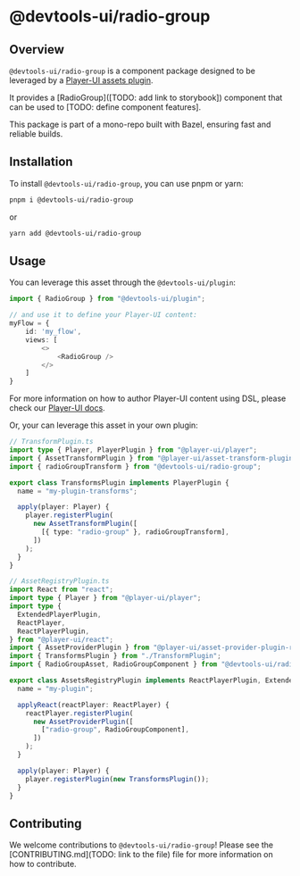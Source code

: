 # @devtools-ui/radio-group

## Overview

`@devtools-ui/radio-group` is a component package designed to be leveraged by a [Player-UI assets plugin](https://player-ui.github.io/next/plugins).

It provides a [RadioGroup]([TODO: add link to storybook]) component that can be used to [TODO: define component features].

This package is part of a mono-repo built with Bazel, ensuring fast and reliable builds.

## Installation

To install `@devtools-ui/radio-group`, you can use pnpm or yarn:

```sh
pnpm i @devtools-ui/radio-group
```

or

```sh
yarn add @devtools-ui/radio-group
```

## Usage

You can leverage this asset through the `@devtools-ui/plugin`:

```ts
import { RadioGroup } from "@devtools-ui/plugin";

// and use it to define your Player-UI content:
myFlow = {
    id: 'my_flow',
    views: [
        <>
            <RadioGroup />
        </>
    ]
}
```

For more information on how to author Player-UI content using DSL, please check our [Player-UI docs](https://player-ui.github.io/next/dsl#tsxjsx-content-authoring-player-dsl).

Or, your can leverage this asset in your own plugin:

```ts
// TransformPlugin.ts
import type { Player, PlayerPlugin } from "@player-ui/player";
import { AssetTransformPlugin } from "@player-ui/asset-transform-plugin";
import { radioGroupTransform } from "@devtools-ui/radio-group";

export class TransformsPlugin implements PlayerPlugin {
  name = "my-plugin-transforms";

  apply(player: Player) {
    player.registerPlugin(
      new AssetTransformPlugin([
        [{ type: "radio-group" }, radioGroupTransform],
      ])
    );
  }
}
```

```ts
// AssetRegistryPlugin.ts
import React from "react";
import type { Player } from "@player-ui/player";
import type {
  ExtendedPlayerPlugin,
  ReactPlayer,
  ReactPlayerPlugin,
} from "@player-ui/react";
import { AssetProviderPlugin } from "@player-ui/asset-provider-plugin-react";
import { TransformsPlugin } from "./TransformPlugin";
import { RadioGroupAsset, RadioGroupComponent } from "@devtools-ui/radio-group";

export class AssetsRegistryPlugin implements ReactPlayerPlugin, ExtendedPlayerPlugin<[RadioGroupAsset]> {
  name = "my-plugin";

  applyReact(reactPlayer: ReactPlayer) {
    reactPlayer.registerPlugin(
      new AssetProviderPlugin([
        ["radio-group", RadioGroupComponent],
      ])
    );
  }

  apply(player: Player) {
    player.registerPlugin(new TransformsPlugin());
  }
}
```

## Contributing

We welcome contributions to `@devtools-ui/radio-group`! Please see the [CONTRIBUTING.md](TODO: link to the file) file for more information on how to contribute.
